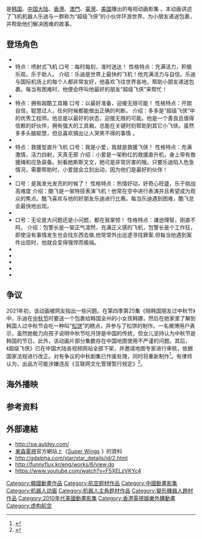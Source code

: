 {{expand|time=2017-01-24T05:30:01+00:00}}
{{refimprove|time=2017-01-24T05:30:01+00:00}}
{{noteTA
|T = zh:超级飞侠; zh-hans:超级飞侠; zh-hant:超級飛俠; zh-cn:超级飞侠; zh-hk:超級飛俠; zh-mo:超級飛俠; zh-tw:Super Wings;}}
{{电视节目信息框
| 颜色      = 
| 字体颜色  = 
| 名称      = 超级飞侠
| 英文名称  = Super Wings
| 图片      = Super Wings Logo.png
| 尺寸      = 
| 图说      = 
| 别名      = 
| 类型      = 
| 格式      = 
| 开创      = 
| 开发      = 
| 编剧      = 王薇<!--大陆普通话版-->
| 总导演    = [[李哲航|李哲航]]
| 导演      = 
| 助理导演  = 
| 创意总监  = 
| 配音      = {{Plainlist|
;[[普通话|大陆普通话]]版
* [[张子焜|张子焜]]
* [[徐可馨|徐可馨]]
* [[黎泰承|黎泰承]]
* [[张浩元|张浩元]]
* [[陈轶|陈轶]]
* [[白文显|白文显]]
* [[郭亚维|郭亚维]]
* [[张力萌|张力萌]]
* [[周思言|周思言]]
* [[谢妍|谢妍]]
* [[吴雨绮|吴雨绮]]
* [[石正艺|石正艺]]
* [[倪可祯|倪可祯]]
* [[童雨欣|童雨欣]]
* [[潘嘉|潘嘉]]
* [[宋佳音|宋佳音]]
* [[申克|申克]]
* [[宋磊|宋磊]]
* [[张页川|张页川]]
* [[祖丽晴|祖丽晴]]
* [[赵然|赵然]]
* [[李旭乔|李旭乔]]

;[[香港粵語|香港粵語]]版
* 
* 
* 
}}
| 国家      = {{Unbulleted list|{{KOR}}|{{CHN}}|{{HKG}}|{{MAC}}|{{TWN}}|{{USA}}}}
| 语言      = [[英语|英语]]、[[简体中文|简体中文]]、[[繁体中文|繁体中文]]、[[韩语|韩语]]
| 字幕      = 
| 标语      = 
| 季数      = 1
| 集数      = 52集
| 每集列表  = 
| 每集长度  = 13分鐘<!--大陆普通话版-->
| 配乐      = 
| 主题曲    = 
| 片头曲    = 
| 作曲      = 
| 作词      = 
| 演唱      = 
| 片尾曲    = 
| 作曲2     = 
| 作词2     = 
| 演唱2     = 
| 插曲      = 
| 制作年份  = 
| 制片人    = {{Unbulleted list|刘念慈（制作总经理）|[[李哲航|李哲航]]（制作总监）|[[曹永强|曹永强]]（总制片人）|[[王超煌|王超煌]]（总制片人）}}
| 共同制片人 = 
| 出品人    = 广州千骐动漫有限公司<!--大陆普通话版-->
| 总监制    = 
| 监制      = 
| 执行制作  = 
| 共同执行制作 = 
<!-- | 副制作人  =  -->
| 顾问标签  = 
| 顾问      = 
| 故事标签  = 
| 故事      = 
| 编审      = 
| 剪辑      = 
| 外景      = 
| 摄影      = 
| 机位      = 
| 制作公司  = {{unbulleted list|
FunnyFlux Entertainment|
千骐动漫|
小飞机工作室}}
| 发行公司  = {{unbulleted list|
FunnyFlux Entertainment（[[大韩民国|韩国]]）|
[[奥飞娱乐|奥飞娱乐]]<!--（[[中国大陆|中国大陆]], rest of Asia, Middle East）-->|
[[CJ_E&M|CJ E&M]]<!--（rest of the world）-->}}
| 电视网    = 
| 图像制式  = 
| 声音制式  = 
| 播出国家  = 
| 集数0     = 
| 每集长度0 = 
| 开始      = 
| 结束      = 
<!-- | 播出日期  =  -->
| 播出时间  = 
| 电视网1   = 
| 图像制式1 = 
| 声音制式1 = 
| 播出国家1 = 
| 集数1     = 
| 每集长度1 = 
| 开始1     = 
| 结束1     = 
| 播出时间1 = 
| 相关节目  = 
| 中国大陆名称 = 超级飞侠
| 台湾名称  = Super Wings
| 港澳名称  = 超級飛俠
| 新加坡名称  = 
| 马来西亚名称 = 
| 官方网站  = 
| 制作网站  = 
| imdb_id   = 
| tv_com_id = 
}}
{{作品名稱|name=''[https://en.wikipedia.org/wiki/Super_Wings Super Wings]''|cn=超级飞侠|tw=Super Wings|equiv-hk=cn|equiv-mo=cn|end={{Lang-ko|《[https://ko.wikipedia.org/wiki/%EC%B6%9C%EB%8F%99!_%EC%8A%88%ED%8D%BC%EC%9C%99%EC%8A%A4 출동! 슈퍼윙스]》}} }}是[[韩国|韩国]]、[[中国大陆|中国大陆]]、[[香港|香港]]、[[澳門|澳門]]、[[臺灣|臺灣]]、[[美国|美国]]播出的电视动画影集<!--produced by FunnyFlux Entertainment in South Korea, 广州千骐动漫 in the People's Republic of China, and 小飞机工作室({{Lang-en|Little Airplane Productions}}) in the United States-->。本动画讲述了飞机机器人乐迪与一群称为“超级飞侠”的小伙伴环游世界，为小朋友递送包裹，并帮助他们解决困难的故事。
<!--In the Mainland, 超级飞侠 was syndicated ([[廣播聯賣|廣播聯賣]]). In Taiwan, Super Wings was broadcast on [[東森幼幼台|東森幼幼台]]. In Hong Kong, 超級飛俠 was broadcast on [[ViuTV|ViuTV]].-->

==登场角色==
* {{地区用词3|zh-hans-cn='''乐迪''' |zh-hant-cn='''樂迪''' |zh-hant-tw='''杰特''' |zh-hans-tw='''杰特''' |equiv-hk=cn |equiv-mo=cn |start=（|as=译：|end=；{{Lang-en|'''Jett'''}}；{{Lang-ko|'''호기'''}}；配音：<!--[[]]〔英〕，[[|]]〔英〕，[[]]〔陆〕，-->[[李明幸|李明幸]]〔臺〕，[[楊婉潼|楊婉潼]]〔港〕<!--，[[]]〔韩〕-->）}}
*特点：喷射式飞机  口号：每时每刻，准时送达！  性格特点：充满活力，积极乐观，乐于助人。  介绍：乐迪是世界上最快的飞机！他充满活力与自信。乐迪与国际机场上的每个人都非常友好，他喜欢飞往世界各地，帮助小朋友递送包裹。每当有困难时，他便会呼叫他最好的朋友“超级飞侠”来帮忙！
* {{地区用词3|zh-hans-cn='''多多''' |zh-hant-cn='''多多''' |zh-hant-tw='''多尼''' |zh-hans-tw='''多尼''' <!--|zh-hant-hk='''''' |zh-hans-hk='''''' |equiv-mo=hk -->|start=（|as=译：|end=；{{Lang-en|'''Donnie'''}}；{{Lang-ko|'''도니'''}}<!--；配音：[[]]〔英〕，[[|]]〔英〕，[[]]〔陆〕，[[]]〔臺〕，[[|]]〔臺〕，[[]]〔港〕，[[]]〔韩〕-->）}}
*特点：拥有超酷工具箱  口号：以最好准备，迎接无限可能！  性格特点：开朗自信，聪慧过人，任何时候都能做出正确的判断。  介绍：多多是“超级飞侠”中的优秀工程师。他总是以最好的状态，迎接无限的可能。他是一个善良且值得信赖的好伙伴，拥有强大的工具箱，总能在关键时刻帮助到其它小飞侠。虽然多多头脑聪慧，但总喜欢搞出让人哭笑不得的事情<!-- https://www.youtube.com/watch?v=F5XELzVKYc4 -->。  
* {{地区用词3|zh-hans-cn='''小爱''' |zh-hant-cn='''小愛''' |zh-hant-tw='''蒂蒂''' |zh-hans-tw='''蒂蒂''' <!--|zh-hant-hk='''''' |zh-hans-hk='''''' |equiv-mo=hk -->|start=（|as=译：|end=；{{Lang-en|'''Dizzy'''}}；{{Lang-ko|'''아리'''}}<!--；配音：[[]]〔英〕，[[|]]〔英〕，[[]]〔陆〕，[[]]〔臺〕，[[|]]〔臺〕，[[]]〔港〕，[[]]〔韩〕-->）}}
*特点：救援型直升飞机  口号：我是小爱，我就是救援飞侠！  性格特点：充满激情，活力四射，天真无邪  介绍：小爱是一架粉红的救援直升机，身上带有救援绳和应急装备。别看她斯斯文文，她可是非常厉害的哦。只要乐迪陷入危急情况，需要帮助时，小爱就会立刻出动，因为他们是最好的伙伴！
* {{地区用词3|zh-hans-cn='''酷飞''' |zh-hant-cn='''酷飛''' |zh-hant-tw='''傑洛米''' |zh-hans-tw='''傑洛米''' <!--|zh-hant-hk='''''' |zh-hans-hk='''''' |equiv-mo=hk -->|start=（|as=译：|end=；{{Lang-en|'''Jerome'''}}；{{Lang-ko|'''재롬'''}}；配音：<!--[[]]〔英〕，[[|]]〔英〕，[[]]〔陆〕，-->[[鍾少庭|鍾少庭]]〔臺〕<!--，[[]]〔港〕，[[|]]〔港〕，[[]]〔韩〕-->）}}
*口号：是我发光发亮的时候了！  性格特点：热情好动，好奇心旺盛，乐于挑战高难度  介绍：酷飞是一架特技表演飞机！他常在空中进行表演并且希望成为观众的焦点。酷飞喜欢与他的好朋友乐迪进行比赛。每当乐迪遇到困难，酷飞总会最快地出现。
* {{地区用词3|zh-hans-cn='''包警长''' |zh-hant-cn='''包警長''' |zh-hant-tw='''保羅''' |zh-hans-tw='''保罗''' <!--|zh-hant-hk='''''' |zh-hans-hk='''''' |equiv-mo=hk -->|start=（|as=译：|end=；{{Lang-en|'''Paul'''}}；{{Lang-ko|'''봉반장'''|lit=奉班長}}<!--；配音：[[]]〔英〕，[[|]]〔英〕，[[]]〔陆〕，[[鍾少庭|鍾少庭]]〔臺〕，[[]]〔港〕，[[|]]〔港〕，[[]]〔韩〕-->）}}
*口号：无论是大问题还是小问题，都在我掌控！  性格特点：谦逊理智，刚直不阿。  介绍：包警长是一架正气凛然，充满正义感的飞机，包警长是个工作狂，即使没有事情发生也会找东西去做.他常常外出巡逻寻找罪案.但每当他遇到案件出现时，他就会变得强悍而极端。
* {{地区用词3|zh-hans-cn='''胡须爷爷''' |zh-hant-cn='''鬍鬚爺爺''' |zh-hant-tw='''鬍子爺爺''' |zh-hans-tw='''鬍子爷爷''' <!--|zh-hant-hk='''''' |zh-hans-hk='''''' |equiv-mo=hk -->|start=（|as=译：|end=；{{Lang-en|'''Grand Albert'''}}；{{Lang-ko|'''다알지 할아버지'''}}<!--；配音：[[]]〔英〕，[[|]]〔英〕，[[]]〔陆〕，[[]]〔臺〕，[[|]]〔臺〕，[[]]〔港〕，[[]]〔韩〕-->）}}
* {{地区用词3|zh-hans-cn='''小青''' |zh-hant-cn='''小青''' |zh-hant-tw='''蜜拉''' |zh-hans-tw='''蜜拉''' <!--|zh-hant-hk='''''' |zh-hans-hk='''''' |equiv-mo=hk -->|start=（|as=译：|end=；{{Lang-en|'''Mira'''}}；{{Lang-ko|'''미나'''}}<!--；配音：[[]]〔英〕，[[|]]〔英〕，[[]]〔陆〕，[[]]〔臺〕，[[|]]〔臺〕，[[]]〔港〕，[[]]〔韩〕-->）}}
* {{地区用词3|zh-hans-cn='''卡文''' |zh-hant-cn='''卡文''' |zh-hant-tw='''斑斑''' <!--|zh-hant-hk='''''' |zh-hans-hk='''''' |equiv-mo=hk -->|start=（|as=译：|end=；{{Lang-en|'''Bello'''}}；{{Lang-ko|'''주주'''}}<!--；配音：[[]]〔英〕，[[|]]〔英〕，[[]]〔陆〕，[[]]〔臺〕，[[|]]〔臺〕，[[]]〔港〕，[[]]〔韩〕-->）}}
* {{地区用词3|zh-hans-cn='''金宝''' |zh-hant-cn='''金寶''' |zh-hant-tw='''寶哥''' <!--|zh-hant-hk='''''' |zh-hans-hk='''''' |equiv-mo=hk -->|start=（|as=译：|end=；{{Lang-en|'''Jimbo'''}}；{{Lang-ko|'''코보'''}}<!--；配音：[[]]〔英〕，[[|]]〔英〕，[[]]〔陆〕，[[]]〔臺〕，[[|]]〔臺〕，[[]]〔港〕，[[]]〔韩〕-->）}}
* {{地区用词3|zh-hans-cn='''皮皮''' |zh-hant-cn='''皮皮''' |zh-hant-tw='''皮皮''' <!--|zh-hant-hk='''''' |zh-hans-hk='''''' |equiv-mo=hk -->|start=（|as=译：|end=；{{Lang-en|'''Roy'''}}<!--；{{Lang-ko|''''''}}；配音：[[]]〔英〕，[[|]]〔英〕，[[]]〔陆〕，[[]]〔臺〕，[[|]]〔臺〕，[[]]〔港〕，[[]]〔韩〕-->）}}
<!--
* {{地区用词3|zh-hans-cn='''''' |zh-hant-cn='''''' |zh-hant-tw='''''' |zh-hans-tw='''''' |zh-hant-hk='''''' |zh-hans-hk='''''' |equiv-mo=hk |start=（|as=译：|end=；{{Lang-en|'''Tom'''}}；{{Lang-ko|''''''}}；配音：[[]]〔英〕，[[|]]〔英〕，[[]]〔陆〕，[[]]〔臺〕，[[|]]〔臺〕，[[]]〔港〕，[[]]〔韩〕）}}
* {{地区用词3|zh-hans-cn='''''' |zh-hant-cn='''''' |zh-hant-tw='''''' |zh-hans-tw='''''' |zh-hant-hk='''''' |zh-hans-hk='''''' |equiv-mo=hk |start=（|as=译：|end=；{{Lang-en|'''Sammy'''}}；{{Lang-ko|''''''}}；配音：[[]]〔英〕，[[|]]〔英〕，[[]]〔陆〕，[[]]〔臺〕，[[|]]〔臺〕，[[]]〔港〕，[[]]〔韩〕）}}
* {{地区用词3|zh-hans-cn='''''' |zh-hant-cn='''''' |zh-hant-tw='''''' |zh-hans-tw='''''' |zh-hant-hk='''''' |zh-hans-hk='''''' |equiv-mo=hk |start=（|as=译：|end=；{{Lang-en|'''Big Wing'''}}；{{Lang-ko|''''''}}；配音：[[]]〔英〕，[[|]]〔英〕，[[]]〔陆〕，[[]]〔臺〕，[[|]]〔臺〕，[[]]〔港〕，[[]]〔韩〕）}}-->

==争议==
2021年初，该动画被网友指出一些问题。在第四季第25集《陪韩国朋友过中秋节》中，乐迪在[[中秋节|中秋节]]时要送一个包裹给韩国全州的小女孩韩娜，然后在她家里了解到韩国人过中秋节会吃一种叫“[[松片|松饼]]”的糕点，并参与了松饼的制作。一名微博用户表示，虽然她极力向孩子说明中秋节吃月饼是中国的传统，但女儿坚持认为中秋节是韩国的节日。此外，该动画片部分集数存在中国地图使用不严谨的问题。其后，《超级飞侠》已在中国大陆各视频网站全部下架，并邀请地图专家进行审核，依据国家法规进行改正。对有争议的中秋剧集已作废处理，同时将重新制作<ref>{{cite news |title=动画片《超级飞侠》出品方道歉，全部片集下架 |url=https://finance.sina.com.cn/tech/2021-03-17/doc-ikkntiam3294527.shtml |accessdate=2021-03-19 |work=环球时报 |date=2021-03-17}}</ref>。有律师认为，出品方可能涉嫌违反《互联网文化管理暂行规定》<ref>{{cite news |title=奥飞娱乐旗下大IP《超级飞侠》动画地图标示存问题 遭全网下架 |url=https://finance.sina.com.cn/roll/2021-03-13/doc-ikkntiak9754362.shtml |accessdate=2021-03-19 |work=贝果财经 |date=2021-03-13 |archive-date=2021-03-22 |archive-url=https://web.archive.org/web/20210322014716/https://finance.sina.com.cn/roll/2021-03-13/doc-ikkntiak9754362.shtml |dead-url=no }}</ref>。

==海外播映==
{{電視節目的變遷
|電視台= {{HKG}} [[ViuTV|ViuTV]]
|播放檔次= 星期六 16:30-17:00
|節目名稱= 超級飛俠<br />第3季<br />（2019年6月15日－10月26日）
|上一節目= {{tsl|ko|몬카트|精靈戰車}}
|下一節目= {{tsl|ko|엄마 까투리|雞仔樂園2}}
|2播放檔次= 星期六 17:30-18:00
|2節目名稱= 超級飛俠<br />第4季<br />（2020年5月16日－9月26日）
|2上一節目= 郭富城鼓舞‧動起來網上慈善演唱會<hr>{{tsl|yue|家有寵兒}}
|2下一節目= [[區區有樂|區區有樂]] 
|3播放檔次= 星期六 17:00-17:30
|3節目名稱= 超級飛俠<br />第5季<br />（2021年5月1日－9月11日）
|3上一節目= [[太空小子Let's_Go!|太空小子Let's Go!]] 2
|3下一節目= [[魔法俏公主之來自星星的女神|魔法俏公主之來自星星的女神]] 2
|4播放檔次= 星期日 16:30-17:00
|4節目名稱= 超級飛俠<br />第6季<br />（2022年4月10日－8月21日）
|4上一節目= [[魔幻陀螺|魔幻陀螺5]]
|4下一節目= 
}}

==参考资料==
{{reflist}}

==外部連結==
* http://sw.auldey.com/ {{Wayback|url=http://sw.auldey.com/ |date=20210118043041 }}
* [[東森電視|東森電視]]官方網站上《[https://yoyotv.ebc.net.tw/Program/Content/26 Super Wings] {{Wayback|url=https://yoyotv.ebc.net.tw/Program/Content/26 |date=20190611034945 }}》的資料{{Language icon|zh-hant}}
* http://gdalpha.com/star/star_details/id/2.html {{Wayback|url=http://gdalpha.com/star/star_details/id/2.html |date=20200815050406 }}
* http://funnyflux.kr/eng/works/6/view.do {{Wayback|url=http://funnyflux.kr/eng/works/6/view.do |date=20200811123244 }} {{Language icon|en}}
*https://www.youtube.com/watch?v=F5XELzVKYc4

{{奥飞娱乐}}
{{DEFAULTSORT:Super Wings}}
[[Category:韓國動畫作品|Category:韓國動畫作品]]
[[Category:航空题材作品|Category:航空题材作品]]
[[Category:中國動畫影集|Category:中國動畫影集]]
[[Category:机器人动画|Category:机器人动画]]
[[Category:机器人主角题材作品|Category:机器人主角题材作品]]
[[Category:變形機器人題材作品|Category:變形機器人題材作品]]
[[Category:2010年代美國動畫影集|Category:2010年代美國動畫影集]]
[[Category:香港電視娛樂外購動畫|Category:香港電視娛樂外購動畫]]
[[Category:虚构航空|Category:虚构航空]]